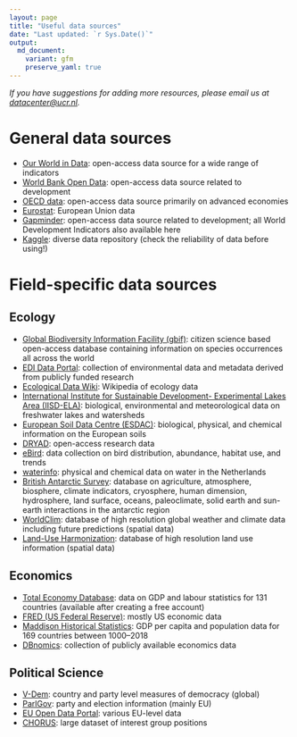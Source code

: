 ```yaml
---
layout: page
title: "Useful data sources"
date: "Last updated: `r Sys.Date()`"
output:
  md_document:
    variant: gfm
    preserve_yaml: true
---
```


*If you have suggestions for adding more resources, please email us at [datacenter@ucr.nl](mailto:datacenter@ucr.nl).*

# General data sources

* [Our World in Data](https://ourworldindata.org/): open-access data source for a wide range of indicators
* [World Bank Open Data](https://data.worldbank.org/): open-access data source related to development
* [OECD data](https://data.oecd.org/): open-access data source primarily on advanced economies
* [Eurostat](https://ec.europa.eu/eurostat/web/main/home): European Union data
* [Gapminder](https://www.gapminder.org/data/): open-access data source related to development; all World Development Indicators also available here
* [Kaggle](https://www.kaggle.com/): diverse data repository (check the reliability of data before using!)

# Field-specific data sources

## Ecology

* [Global Biodiversity Information Facility (gbif)](https://www.gbif.org/): citizen science based open-access database containing information on species occurrences all across the world
* [EDI Data Portal](https://portal.edirepository.org/nis/home.jsp): collection of environmental data and metadata derived from publicly funded research
* [Ecological Data Wiki](https://ecologicaldata.org/home): Wikipedia of ecology data
* [International Institute for Sustainable Development- Experimental Lakes Area (IISD-ELA)](https://www.iisd.org/ela/science-data/our-data/): biological, environmental and meteorological data on freshwater lakes and watersheds
* [European Soil Data Centre (ESDAC)](https://esdac.jrc.ec.europa.eu/resource-type/datasets): biological, physical, and chemical information on the European soils
* [DRYAD](https://datadryad.org/search): open-access research data
* [eBird](https://ebird.org/explore): data collection on bird distribution, abundance, habitat use, and trends
* [waterinfo](https://waterinfo.rws.nl/#!/nav/themakaarten/): physical and chemical data on water in the Netherlands
* [British Antarctic Survey](https://data.bas.ac.uk/): database on agriculture, atmosphere, biosphere, climate indicators, cryosphere, human dimension, hydrosphere, land surface, oceans, paleoclimate, solid earth and sun-earth interactions in the antarctic region
* [WorldClim](https://www.worldclim.org/data/index.html): database of high resolution global weather and climate data including future predictions (spatial data)
* [Land-Use Harmonization](https://luh.umd.edu/index.shtml): database of high resolution land use information (spatial data)

## Economics

* [Total Economy Database](https://www.conference-board.org/data/economydatabase/total-economy-database-productivity): data on GDP and labour statistics for 131 countries (available after creating a free account)
* [FRED (US Federal Reserve)](https://fred.stlouisfed.org/tags/series): mostly US economic data
* [Maddison Historical Statistics](https://www.rug.nl/ggdc/historicaldevelopment/maddison/?lang=en): GDP per capita and population data for 169 countries between 1000--2018
* [DBnomics](https://db.nomics.world/): collection of publicly available economics data

## Political Science

* [V-Dem](https://www.v-dem.net/): country and party level measures of democracy (global)
* [ParlGov](https://www.parlgov.org/data-info/): party and election information (mainly EU)
* [EU Open Data Portal](https://data.europa.eu/en): various EU-level data
* [CHORUS](https://dataverse.unc.edu/dataset.xhtml?persistentId=doi:10.15139/S3/RPU1QP): large dataset of interest group positions